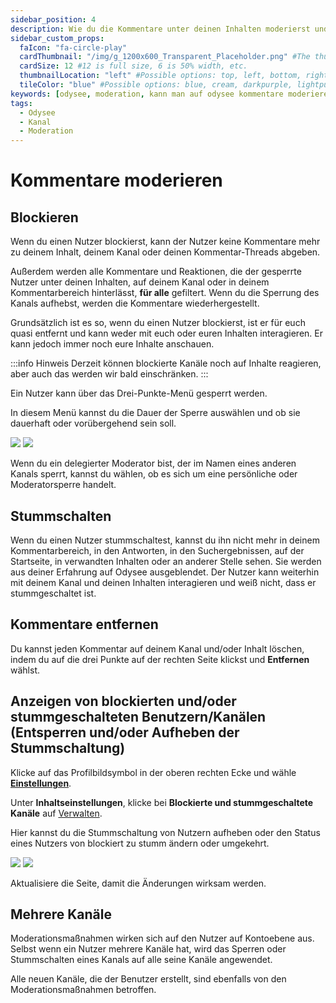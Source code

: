 ---
sidebar_position: 4
description: Wie du die Kommentare unter deinen Inhalten moderierst und andere Nutzer blockieren kannst, zeigen wir dir in diesem Abschnitt.
sidebar_custom_props:
  faIcon: "fa-circle-play"
  cardThumbnail: "/img/g_1200x600_Transparent_Placeholder.png" #The thumbnail on the category card.
  cardSize: 12 #12 is full size, 6 is 50% width, etc.
  thumbnailLocation: "left" #Possible options: top, left, bottom, right, none
  tileColor: "blue" #Possible options: blue, cream, darkpurple, lightpurple, mauve, orange, pink, none
keywords: [odysee, moderation, kann man auf odysee kommentare moderieren, wie lösche ich kommentare auf odysee, wie blockiere ich nutzer auf odysee, wie kann ich auf odysee blockieren, kann man auf odysee blockieren]
tags:
  - Odysee
  - Kanal
  - Moderation
---

# Kommentare moderieren 

## Blockieren

Wenn du einen Nutzer blockierst, kann der Nutzer keine Kommentare mehr zu deinem Inhalt, deinem Kanal oder deinen Kommentar-Threads abgeben.

Außerdem werden alle Kommentare und Reaktionen, die der gesperrte Nutzer unter deinen Inhalten, auf deinem Kanal oder in deinem Kommentarbereich hinterlässt, **für alle** gefiltert. Wenn du die Sperrung des Kanals aufhebst, werden die Kommentare wiederhergestellt. 

Grundsätzlich ist es so, wenn du einen Nutzer blockierst, ist er für euch quasi entfernt und kann weder mit euch oder euren Inhalten interagieren. Er kann jedoch immer noch eure Inhalte anschauen.  

:::info Hinweis
Derzeit können blockierte Kanäle noch auf Inhalte reagieren, aber auch das werden wir bald einschränken.
:::

Ein Nutzer kann über das Drei-Punkte-Menü <OdyseeIcon type="morevertical"/> gesperrt werden.

In diesem Menü kannst du die Dauer der Sperre auswählen und ob sie dauerhaft oder vorübergehend sein soll.

<Image src="/img/de/mute_comment_dark.png#dark" />
<Image src="/img/de/mute_comment_light.png#light" />

Wenn du ein delegierter Moderator bist, der im Namen eines anderen Kanals sperrt, kannst du wählen, ob es sich um eine persönliche oder Moderatorsperre handelt.

## Stummschalten

Wenn du einen Nutzer stummschaltest, kannst du ihn nicht mehr in deinem Kommentarbereich, in den Antworten, in den Suchergebnissen, auf der Startseite, in verwandten Inhalten oder an anderer Stelle sehen. Sie werden aus deiner Erfahrung auf Odysee ausgeblendet. Der Nutzer kann weiterhin mit deinem Kanal und deinen Inhalten interagieren und weiß nicht, dass er stummgeschaltet ist.

## Kommentare entfernen

Du kannst jeden Kommentar auf deinem Kanal und/oder Inhalt löschen, indem du auf die drei Punkte auf der rechten Seite klickst und **Entfernen** wählst.

## Anzeigen von blockierten und/oder stummgeschalteten Benutzern/Kanälen (Entsperren und/oder Aufheben der Stummschaltung)

Klicke auf das Profilbildsymbol in der oberen rechten Ecke und wähle **[<OdyseeIcon type="cogwheel"/> Einstellungen](https://odysee.com/$/settings)**.

Unter **Inhaltseinstellungen**, klicke bei **Blockierte und stummgeschaltete Kanäle** auf [<OdyseeIcon type="chevronright"/>Verwalten](https://odysee.com/$/settings/block_and_mute).

Hier kannst du die Stummschaltung von Nutzern aufheben oder den Status eines Nutzers von blockiert zu stumm ändern oder umgekehrt. 

<Image src="/img/de/muted_channels_screen_dark.png#dark" />
<Image src="/img/de/muted_channels_screen_light.png#light" />

Aktualisiere die Seite, damit die Änderungen wirksam werden.

## Mehrere Kanäle

Moderationsmaßnahmen wirken sich auf den Nutzer auf Kontoebene aus. Selbst wenn ein Nutzer mehrere Kanäle hat, wird das Sperren oder Stummschalten eines Kanals auf alle seine Kanäle angewendet.

Alle neuen Kanäle, die der Benutzer erstellt, sind ebenfalls von den Moderationsmaßnahmen betroffen.
